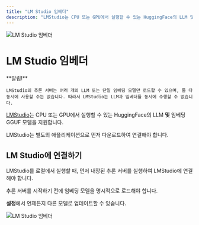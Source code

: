 ```yaml
---
title: "LM Studio 임베더"
description: "LMStudio는 CPU 또는 GPU에서 실행할 수 있는 HuggingFace의 LLM 및 임베딩 GGUF 모델을 지원합니다."
---
```



<Image
  src="/images/anythingllm-setup/embedder-configuration/local/lmstudio/header-image.png"
  height={1080}
  width={1920}
  quality={100}
  alt="LM Studio 임베더"
/>

# LM Studio 임베더

<Callout type="warning" emoji="️⚠️">
  **알림!**

    LMStudio의 추론 서버는 여러 개의 LLM 또는 단일 임베딩 모델만 로드할 수 있으며, 둘 다 동시에 사용할 수는 없습니다. 따라서 LMStudio는 LLM과 임베더를 동시에 수행할 수 없습니다.

</Callout>

[LMStudio](https://lmstudio.ai)는 CPU 또는 GPU에서 실행할 수 있는 HuggingFace의 LLM **및** 임베딩 GGUF 모델을 지원합니다.

LMStudio는 별도의 애플리케이션으로 먼저 다운로드하여 연결해야 합니다.

## LM Studio에 연결하기

LMStudio를 로컬에서 실행할 때, 먼저 내장된 추론 서버를 실행하여 LMStudio에 연결해야 합니다.

추론 서버를 시작하기 전에 임베딩 모델을 명시적으로 로드해야 합니다.

**설정**에서 언제든지 다른 모델로 업데이트할 수 있습니다.

<Image
  src="/images/anythingllm-setup/embedder-configuration/local/lmstudio/lmstudio-embedder.png"
  height={1080}
  width={1920}
  quality={100}
  alt="LM Studio 임베더"
/>
